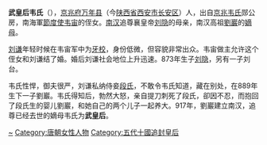 '''武皇后韦氏'''（{{bd|9世纪||？|917年前|catIdx=W}}），[[京兆府|京兆府]][[万年县_(北周)|万年县]]（今[[陕西省|陕西省]][[西安市|西安市]][[长安区_(西安市)|长安区]]）人，出自[[京兆韦氏|京兆韦氏]]郧公房，南海軍[[節度使|節度使]][[韦宙|韦宙]]的侄女。[[南汉|南汉]]追尊襄皇帝[[刘隐|刘隐]]的母亲，南汉高祖[[劉巖|劉巖]]的[[嫡母|嫡母]]。

[[刘谦_(唐朝)|刘谦]]年轻时候在韦宙军中为[[牙校|牙校]]，身份低微，但容貌非常出众。韦宙做主允许这个侄女和刘谦结了婚。婚后刘谦社会地位上升迅速。873年生子[[刘隐|刘隐]]，另有一子刘台。

韦氏性悍，御夫很严，刘谦私纳侍妾[[段氏_(劉謙)|段氏]]，不敢令韦氏知道，藏在别处，在889年生下一子劉巖。韦氏得知后，勃然大怒，亲自提刀刺死了段氏，卻因不忍，而抱回了段氏生的婴儿劉巖，和她自己的两个儿子一起养大。917年，劉巖建立南汉，追尊已经去世的嫡母韦氏为'''武皇后'''。

{{十國皇后}}

[[Category:京兆韦氏|~]]
[[Category:唐朝女性人物|Category:唐朝女性人物]]
[[Category:五代十國追封皇后|Category:五代十國追封皇后]]